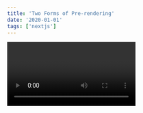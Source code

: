 ```yaml
---
title: 'Two Forms of Pre-rendering'
date: '2020-01-01'
tags: ['nextjs']
---
```


<Video id="P6CIozNYees" />
<CustomImage src="https://raw.githubusercontent.com/InnoBz/blogInno/main/images/siege.png" alt="test" />

Next.js has two forms of pre-rendering: **Static Generation** and **Server-side Rendering**. The difference is in **when** it generates the HTML for a page.

- **Static Generation** is the pre-rendering method that generates the HTML at **build time**. The pre-rendered HTML is then _reused_ on each request.
- **Server-side Rendering** is the pre-rendering method that generates the HTML on **each request**.

Importantly, Next.js lets you **choose** which pre-rendering form to use for each page. You can create a "hybrid" Next.js app by using Static Generation for most pages and using Server-side Rendering for others.